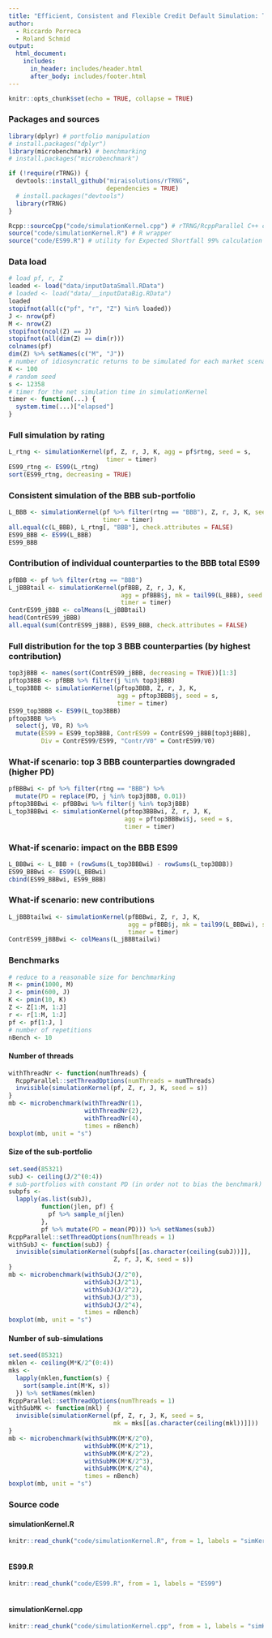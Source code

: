 ```yaml
---
title: "Efficient, Consistent and Flexible Credit Default Simulation: TRNG & RcppParallel"
author:
  - Riccardo Porreca
  - Roland Schmid
output:
  html_document:
    includes:
      in_header: includes/header.html
      after_body: includes/footer.html
---
```


```r
knitr::opts_chunk$set(echo = TRUE, collapse = TRUE)
```


### Packages and sources
```r
library(dplyr) # portfolio manipulation
# install.packages("dplyr")
library(microbenchmark) # benchmarking
# install.packages("microbenchmark")

if (!require(rTRNG)) {
  devtools::install_github("miraisolutions/rTRNG",
                           dependencies = TRUE)
  # install.packages("devtools")
  library(rTRNG)
}

Rcpp::sourceCpp("code/simulationKernel.cpp") # rTRNG/RcppParallel C++ code
source("code/simulationKernel.R") # R wrapper
source("code/ES99.R") # utility for Expected Shortfall 99% calculation
```


### Data load
```r
# load pf, r, Z
loaded <- load("data/inputDataSmall.RData")
# loaded <- load("data/__inputDataBig.RData")
loaded
stopifnot(all(c("pf", "r", "Z") %in% loaded))
J <- nrow(pf)
M <- nrow(Z)
stopifnot(ncol(Z) == J)
stopifnot(all(dim(Z) == dim(r)))
colnames(pf)
dim(Z) %>% setNames(c("M", "J"))
# number of idiosyncratic returns to be simulated for each market scenario
K <- 100
# random seed
s <- 12358
# timer for the net simulation time in simulationKernel
timer <- function(...) {
  system.time(...)["elapsed"]
}
```


### Full simulation by rating
```r
L_rtng <- simulationKernel(pf, Z, r, J, K, agg = pf$rtng, seed = s,
                           timer = timer)
ES99_rtng <- ES99(L_rtng)
sort(ES99_rtng, decreasing = TRUE)
```

### Consistent simulation of the BBB sub-portfolio
```r
L_BBB <- simulationKernel(pf %>% filter(rtng == "BBB"), Z, r, J, K, seed = s,
                          timer = timer)
all.equal(c(L_BBB), L_rtng[, "BBB"], check.attributes = FALSE)
ES99_BBB <- ES99(L_BBB)
ES99_BBB
```

### Contribution of individual counterparties to the BBB total ES99
```r
pfBBB <- pf %>% filter(rtng == "BBB")
L_jBBBtail <- simulationKernel(pfBBB, Z, r, J, K, 
                               agg = pfBBB$j, mk = tail99(L_BBB), seed = s,
                               timer = timer)
ContrES99_jBBB <- colMeans(L_jBBBtail)
head(ContrES99_jBBB)
all.equal(sum(ContrES99_jBBB), ES99_BBB, check.attributes = FALSE)
```

### Full distribution for the top 3 BBB counterparties (by highest contribution)
```r
top3jBBB <- names(sort(ContrES99_jBBB, decreasing = TRUE))[1:3]
pftop3BBB <- pfBBB %>% filter(j %in% top3jBBB) 
L_top3BBB <- simulationKernel(pftop3BBB, Z, r, J, K, 
                              agg = pftop3BBB$j, seed = s,
                              timer = timer)
ES99_top3BBB <- ES99(L_top3BBB)
pftop3BBB %>% 
  select(j, V0, R) %>%
  mutate(ES99 = ES99_top3BBB, ContrES99 = ContrES99_jBBB[top3jBBB],
         Div = ContrES99/ES99, "Contr/V0" = ContrES99/V0)
```

### What-if scenario: top 3 BBB counterparties downgraded (higher PD)
```r
pfBBBwi <- pf %>% filter(rtng == "BBB") %>%
  mutate(PD = replace(PD, j %in% top3jBBB, 0.01))
pftop3BBBwi <- pfBBBwi %>% filter(j %in% top3jBBB)
L_top3BBBwi <- simulationKernel(pftop3BBBwi, Z, r, J, K, 
                                agg = pftop3BBBwi$j, seed = s,
                                timer = timer)
```

### What-if scenario: impact on the BBB ES99
```r
L_BBBwi <- L_BBB + (rowSums(L_top3BBBwi) - rowSums(L_top3BBB))
ES99_BBBwi <- ES99(L_BBBwi)
cbind(ES99_BBBwi, ES99_BBB)
```

### What-if scenario: new contributions
```r
L_jBBBtailwi <- simulationKernel(pfBBBwi, Z, r, J, K, 
                                 agg = pfBBB$j, mk = tail99(L_BBBwi), seed = s,
                                 timer = timer)
ContrES99_jBBBwi <- colMeans(L_jBBBtailwi)
```


### Benchmarks
```r
# reduce to a reasonable size for benchmarking
M <- pmin(1000, M)
J <- pmin(600, J)
K <- pmin(10, K)
Z <- Z[1:M, 1:J]
r <- r[1:M, 1:J]
pf <- pf[1:J, ]
# number of repetitions
nBench <- 10

```

#### Number of threads
```r
withThreadNr <- function(numThreads) {
  RcppParallel::setThreadOptions(numThreads = numThreads)
  invisible(simulationKernel(pf, Z, r, J, K, seed = s))
}
mb <- microbenchmark(withThreadNr(1),
                     withThreadNr(2),
                     withThreadNr(4),
                     times = nBench)
boxplot(mb, unit = "s")
```

#### Size of the sub-portfolio
```r
set.seed(85321)
subJ <- ceiling(J/2^(0:4))
# sub-portfolios with constant PD (in order not to bias the benchmark)
subpfs <-
  lapply(as.list(subJ), 
         function(jlen, pf) {
           pf %>% sample_n(jlen)
         },
         pf %>% mutate(PD = mean(PD))) %>% setNames(subJ)
RcppParallel::setThreadOptions(numThreads = 1)
withSubJ <- function(subJ) {
  invisible(simulationKernel(subpfs[[as.character(ceiling(subJ))]], 
                             Z, r, J, K, seed = s))
}
mb <- microbenchmark(withSubJ(J/2^0),
                     withSubJ(J/2^1),
                     withSubJ(J/2^2),
                     withSubJ(J/2^3),
                     withSubJ(J/2^4),
                     times = nBench)
boxplot(mb, unit = "s")
```

#### Number of sub-simulations
```r
set.seed(85321)
mklen <- ceiling(M*K/2^(0:4))
mks <- 
  lapply(mklen,function(s) {
    sort(sample.int(M*K, s))
  }) %>% setNames(mklen)
RcppParallel::setThreadOptions(numThreads = 1)
withSubMK <- function(mkl) {
  invisible(simulationKernel(pf, Z, r, J, K, seed = s,
                             mk = mks[[as.character(ceiling(mkl))]]))
}
mb <- microbenchmark(withSubMK(M*K/2^0),
                     withSubMK(M*K/2^1),
                     withSubMK(M*K/2^2),
                     withSubMK(M*K/2^3),
                     withSubMK(M*K/2^4),
                     times = nBench)
boxplot(mb, unit = "s")
```


### Source code

#### simulationKernel.R
```r
knitr::read_chunk("code/simulationKernel.R", from = 1, labels = "simKernelR")
```
```r
```

#### ES99.R
```r
knitr::read_chunk("code/ES99.R", from = 1, labels = "ES99")
```
```r
```

#### simulationKernel.cpp
```r
knitr::read_chunk("code/simulationKernel.cpp", from = 1, labels = "simKernelCpp")
```
```Rcpp
```

